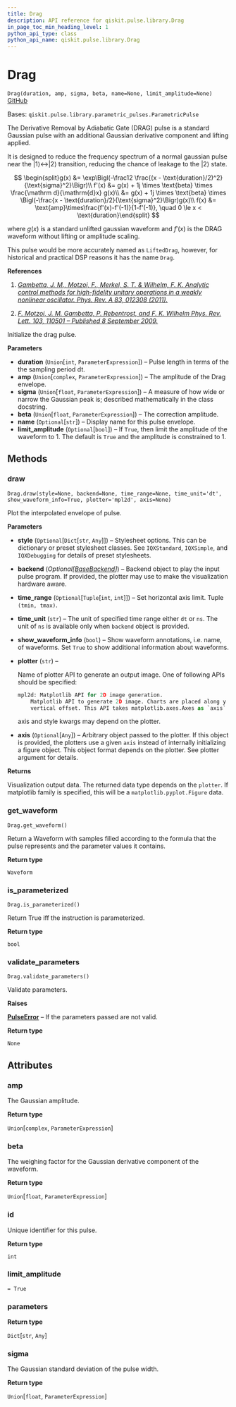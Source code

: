 ```yaml
---
title: Drag
description: API reference for qiskit.pulse.library.Drag
in_page_toc_min_heading_level: 1
python_api_type: class
python_api_name: qiskit.pulse.library.Drag
---
```


# Drag

<span id="qiskit.pulse.library.Drag" />

`Drag(duration, amp, sigma, beta, name=None, limit_amplitude=None)` [GitHub](https://github.com/qiskit/qiskit/tree/stable/0.20/qiskit/pulse/library/parametric_pulses.py "view source code")

Bases: `qiskit.pulse.library.parametric_pulses.ParametricPulse`

The Derivative Removal by Adiabatic Gate (DRAG) pulse is a standard Gaussian pulse with an additional Gaussian derivative component and lifting applied.

It is designed to reduce the frequency spectrum of a normal gaussian pulse near the $|1\rangle\leftrightarrow|2\rangle$ transition, reducing the chance of leakage to the $|2\rangle$ state.

$$
\begin{split}g(x) &= \exp\Bigl(-\frac12 \frac{(x - \text{duration}/2)^2}{\text{sigma}^2}\Bigr)\\
f'(x) &= g(x) + 1j \times \text{beta} \times \frac{\mathrm d}{\mathrm{d}x} g(x)\\
      &= g(x) + 1j \times \text{beta} \times                    \Bigl(-\frac{x - \text{duration}/2}{\text{sigma}^2}\Bigr)g(x)\\
f(x) &= \text{amp}\times\frac{f'(x)-f'(-1)}{1-f'(-1)}, \quad 0 \le x < \text{duration}\end{split}
$$

where $g(x)$ is a standard unlifted gaussian waveform and $f'(x)$ is the DRAG waveform without lifting or amplitude scaling.

This pulse would be more accurately named as `LiftedDrag`, however, for historical and practical DSP reasons it has the name `Drag`.

**References**

1.  [*Gambetta, J. M., Motzoi, F., Merkel, S. T. & Wilhelm, F. K. Analytic control methods for high-fidelity unitary operations in a weakly nonlinear oscillator. Phys. Rev. A 83, 012308 (2011).*](https://link.aps.org/doi/10.1103/PhysRevA.83.012308)

2.  [*F. Motzoi, J. M. Gambetta, P. Rebentrost, and F. K. Wilhelm Phys. Rev. Lett. 103, 110501 – Published 8 September 2009.*](https://link.aps.org/doi/10.1103/PhysRevLett.103.110501)

Initialize the drag pulse.

**Parameters**

*   **duration** (`Union`\[`int`, `ParameterExpression`]) – Pulse length in terms of the the sampling period dt.
*   **amp** (`Union`\[`complex`, `ParameterExpression`]) – The amplitude of the Drag envelope.
*   **sigma** (`Union`\[`float`, `ParameterExpression`]) – A measure of how wide or narrow the Gaussian peak is; described mathematically in the class docstring.
*   **beta** (`Union`\[`float`, `ParameterExpression`]) – The correction amplitude.
*   **name** (`Optional`\[`str`]) – Display name for this pulse envelope.
*   **limit\_amplitude** (`Optional`\[`bool`]) – If `True`, then limit the amplitude of the waveform to 1. The default is `True` and the amplitude is constrained to 1.

## Methods

### draw

<span id="qiskit.pulse.library.Drag.draw" />

`Drag.draw(style=None, backend=None, time_range=None, time_unit='dt', show_waveform_info=True, plotter='mpl2d', axis=None)`

Plot the interpolated envelope of pulse.

**Parameters**

*   **style** (`Optional`\[`Dict`\[`str`, `Any`]]) – Stylesheet options. This can be dictionary or preset stylesheet classes. See `IQXStandard`, `IQXSimple`, and `IQXDebugging` for details of preset stylesheets.

*   **backend** (*Optional\[*[*BaseBackend*](qiskit.providers.BaseBackend "qiskit.providers.BaseBackend")*]*) – Backend object to play the input pulse program. If provided, the plotter may use to make the visualization hardware aware.

*   **time\_range** (`Optional`\[`Tuple`\[`int`, `int`]]) – Set horizontal axis limit. Tuple `(tmin, tmax)`.

*   **time\_unit** (`str`) – The unit of specified time range either `dt` or `ns`. The unit of `ns` is available only when `backend` object is provided.

*   **show\_waveform\_info** (`bool`) – Show waveform annotations, i.e. name, of waveforms. Set `True` to show additional information about waveforms.

*   **plotter** (`str`) –

    Name of plotter API to generate an output image. One of following APIs should be specified:

    ```python
    mpl2d: Matplotlib API for 2D image generation.
        Matplotlib API to generate 2D image. Charts are placed along y axis with
        vertical offset. This API takes matplotlib.axes.Axes as `axis` input.
    ```

    axis and style kwargs may depend on the plotter.

*   **axis** (`Optional`\[`Any`]) – Arbitrary object passed to the plotter. If this object is provided, the plotters use a given `axis` instead of internally initializing a figure object. This object format depends on the plotter. See plotter argument for details.

**Returns**

Visualization output data. The returned data type depends on the `plotter`. If matplotlib family is specified, this will be a `matplotlib.pyplot.Figure` data.

### get\_waveform

<span id="qiskit.pulse.library.Drag.get_waveform" />

`Drag.get_waveform()`

Return a Waveform with samples filled according to the formula that the pulse represents and the parameter values it contains.

**Return type**

`Waveform`

### is\_parameterized

<span id="qiskit.pulse.library.Drag.is_parameterized" />

`Drag.is_parameterized()`

Return True iff the instruction is parameterized.

**Return type**

`bool`

### validate\_parameters

<span id="qiskit.pulse.library.Drag.validate_parameters" />

`Drag.validate_parameters()`

Validate parameters.

**Raises**

[**PulseError**](pulse#qiskit.pulse.PulseError "qiskit.pulse.PulseError") – If the parameters passed are not valid.

**Return type**

`None`

## Attributes

<span id="qiskit.pulse.library.Drag.amp" />

### amp

The Gaussian amplitude.

**Return type**

`Union`\[`complex`, `ParameterExpression`]

<span id="qiskit.pulse.library.Drag.beta" />

### beta

The weighing factor for the Gaussian derivative component of the waveform.

**Return type**

`Union`\[`float`, `ParameterExpression`]

<span id="qiskit.pulse.library.Drag.id" />

### id

Unique identifier for this pulse.

**Return type**

`int`

<span id="qiskit.pulse.library.Drag.limit_amplitude" />

### limit\_amplitude

`= True`

<span id="qiskit.pulse.library.Drag.parameters" />

### parameters

**Return type**

`Dict`\[`str`, `Any`]

<span id="qiskit.pulse.library.Drag.sigma" />

### sigma

The Gaussian standard deviation of the pulse width.

**Return type**

`Union`\[`float`, `ParameterExpression`]

